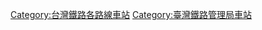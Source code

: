 {{catmore|內灣線}}
{{commonscat|Stations of TRA Neiwan Line}}
[[Category:台灣鐵路各路線車站|Category:台灣鐵路各路線車站]]
[[Category:臺灣鐵路管理局車站|Category:臺灣鐵路管理局車站]]